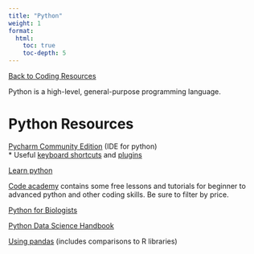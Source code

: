 ```yaml
---
title: "Python"
weight: 1
format: 
  html: 
    toc: true
    toc-depth: 5
---
```

[[Back to Coding Resources](../coding_resources.qmd)]{.aside}

Python is a high-level, general-purpose programming language.

# Python Resources

[Pycharm Community Edition](https://www.jetbrains.com/pycharm/download/#section=windows) (IDE for python)  
  * Useful [keyboard shortcuts](https://www.jetbrains.com/help/pycharm/mastering-keyboard-shortcuts.html#choose-keymap) and [plugins](https://www.jetbrains.com/help/pycharm/managing-plugins.html)  

[Learn python](https://www.learnpython.org/)  

[Code academy](https://www.codecademy.com/catalog/language/python) contains some free lessons and tutorials for beginner to advanced python and other coding skills. Be sure to filter by price.  

[Python for Biologists](https://www.pythonforbiologists.org/)   

[Python Data Science Handbook](https://jakevdp.github.io/PythonDataScienceHandbook/)  

[Using pandas](https://pandas.pydata.org/docs/getting_started/index.html#getting-started) (includes comparisons to R libraries)

